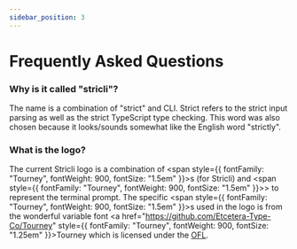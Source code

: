 ```yaml
---
sidebar_position: 3
---
```


# Frequently Asked Questions

### Why is it called "stricli"?

The name is a combination of "strict" and CLI. Strict refers to the strict input parsing as well as the strict TypeScript type checking. This word was also chosen because it looks/sounds somewhat like the English word "strictly".

### What is the logo?


<StricliLogo width={64} height={64} />

The current Stricli logo is a combination of <span style={{ fontFamily: "Tourney", fontWeight: 900, fontSize: "1.5em" }}>s</span> (for Stricli) and <span style={{ fontFamily: "Tourney", fontWeight: 900, fontSize: "1.5em" }}>&gt;</span> to represent the terminal prompt. The specific <span style={{ fontFamily: "Tourney", fontWeight: 900, fontSize: "1.5em" }}>s</span> used in the logo is from the wonderful variable font <a href="https://github.com/Etcetera-Type-Co/Tourney" style={{ fontFamily: "Tourney", fontWeight: 900, fontSize: "1.25em" }}>Tourney</a> which is licensed under the [OFL](https://github.com/Etcetera-Type-Co/Tourney/blob/master/OFL.txt).
